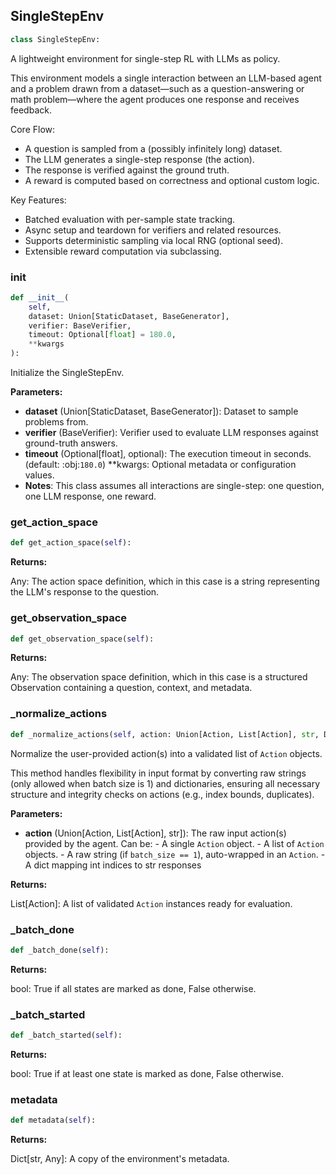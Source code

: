 <a id="camel.environments.single_step"></a>

<a id="camel.environments.single_step.SingleStepEnv"></a>

## SingleStepEnv

```python
class SingleStepEnv:
```

A lightweight environment for single-step RL with LLMs as policy.

This environment models a single interaction between an LLM-based agent
and a problem drawn from a dataset—such as a question-answering or
math problem—where the agent produces one response and receives feedback.

Core Flow:
- A question is sampled from a (possibly infinitely long) dataset.
- The LLM generates a single-step response (the action).
- The response is verified against the ground truth.
- A reward is computed based on correctness and optional custom logic.

Key Features:
- Batched evaluation with per-sample state tracking.
- Async setup and teardown for verifiers and related resources.
- Supports deterministic sampling via local RNG (optional seed).
- Extensible reward computation via subclassing.

<a id="camel.environments.single_step.SingleStepEnv.__init__"></a>

### __init__

```python
def __init__(
    self,
    dataset: Union[StaticDataset, BaseGenerator],
    verifier: BaseVerifier,
    timeout: Optional[float] = 180.0,
    **kwargs
):
```

Initialize the SingleStepEnv.

**Parameters:**

- **dataset** (Union[StaticDataset, BaseGenerator]): Dataset to sample problems from.
- **verifier** (BaseVerifier): Verifier used to evaluate LLM responses against ground-truth answers.
- **timeout** (Optional[float], optional): The execution timeout in seconds. (default: :obj:`180.0`) **kwargs: Optional metadata or configuration values.
- **Notes**: This class assumes all interactions are single-step: one question, one LLM response, one reward.

<a id="camel.environments.single_step.SingleStepEnv.get_action_space"></a>

### get_action_space

```python
def get_action_space(self):
```

**Returns:**

  Any: The action space definition, which in this case is a string
representing the LLM's response to the question.

<a id="camel.environments.single_step.SingleStepEnv.get_observation_space"></a>

### get_observation_space

```python
def get_observation_space(self):
```

**Returns:**

  Any: The observation space definition, which in this case is a
structured Observation containing a question,
context, and metadata.

<a id="camel.environments.single_step.SingleStepEnv._normalize_actions"></a>

### _normalize_actions

```python
def _normalize_actions(self, action: Union[Action, List[Action], str, Dict[int, str]]):
```

Normalize the user-provided action(s) into a validated list
of `Action` objects.

This method handles flexibility in input format by converting
raw strings (only allowed when batch size is 1) and dictionaries,
ensuring all necessary structure and integrity checks on
actions (e.g., index bounds, duplicates).

**Parameters:**

- **action** (Union[Action, List[Action], str]): The raw input action(s) provided by the agent. Can be: - A single `Action` object. - A list of `Action` objects. - A raw string (if `batch_size == 1`), auto-wrapped in an `Action`. - A dict mapping int indices to str responses

**Returns:**

  List[Action]: A list of validated `Action` instances
ready for evaluation.

<a id="camel.environments.single_step.SingleStepEnv._batch_done"></a>

### _batch_done

```python
def _batch_done(self):
```

**Returns:**

  bool: True if all states are marked as done, False otherwise.

<a id="camel.environments.single_step.SingleStepEnv._batch_started"></a>

### _batch_started

```python
def _batch_started(self):
```

**Returns:**

  bool: True if at least one state is marked as done, False
otherwise.

<a id="camel.environments.single_step.SingleStepEnv.metadata"></a>

### metadata

```python
def metadata(self):
```

**Returns:**

  Dict[str, Any]: A copy of the environment's metadata.
